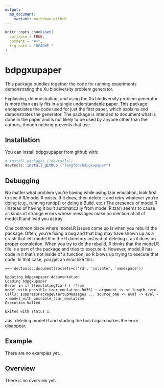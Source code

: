 ```yaml
---
output:
  md_document:
    variant: markdown_github
---
```


<!-- README.md is generated from README.Rmd. Please edit that file -->

```r
knitr::opts_chunk$set(
  collapse = TRUE,
  comment = "#>",
  fig.path = "README-"
)
```
# bdpgxupaper

This package bundles together the code for running experiments demonstrating the Xu biodiversity problem generator.

Explaining, demonstrating, and using the Xu biodiversity problem generator is more than easily fits in a single understandable paper.  This package encapsulates the code used for just the first paper, which explains and demonstrates the generator.  The package is intended to document what is done in the paper and is not likely to be used by anyone other than the authors, though nothing prevents that use.

## Installation  
You can install bdpgxupaper from github with:  
```R
# install.packages ("devtools")  
devtools::install_github ("langfob/bdpgxupaper")
```

## Debugging  
No matter what problem you're having while using tzar emulation, look first to see if R/model.R exists.  If it does, then delete it and retry whatever you're doing (e.g., running runtip() or doing a Build, etc.)  The presence of model.R (instead of having it built automatically from model.R.tzar) seems to cause all kinds of strange errors whose messages make no mention at all of model.R and lead you astray.

One common place where model.R issues come up is when you rebuild the package.  Often, you're fixing a bug and that bug may have shown up as a crash that left model.R in the R directory instead of deleting it as it does on proper completion.  When you try to do the rebuild, R thinks that the model.R file is a part of the package and tries to execute it.  However, model.R has code in it that's not inside of a function, so R blows up trying to execute that code.  In that case, you get an error like this:

```
==> devtools::document(roclets=c('rd', 'collate', 'namespace'))

Updating bdpgxupaper documentation
Loading bdpgxupaper
Error in if (!emulatingTzar) { (from model_with_possible_tzar_emulation.R#36) : argument is of length zero
Calls: suppressPackageStartupMessages ... source_one -> eval -> eval -> model_with_possible_tzar_emulation
Execution halted

Exited with status 1.
```

Just deleting model.R and starting the build again makes the error disappear.

## Example  
There are no examples yet.

## Overview  
There is no overview yet.

